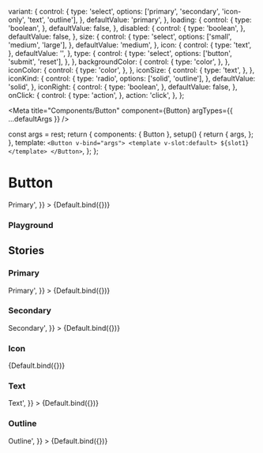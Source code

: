 

  variant: {
    control: {
      type: 'select',
      options: ['primary', 'secondary', 'icon-only', 'text', 'outline'],
    },
    defaultValue: 'primary',
  },
  loading: {
    control: {
      type: 'boolean',
    },
    defaultValue: false,
  },
  disabled: {
    control: {
      type: 'boolean',
    },
    defaultValue: false,
  },
  size: {
    control: {
      type: 'select',
      options: ['small', 'medium', 'large'],
    },
    defaultValue: 'medium',
  },
  icon: {
    control: {
      type: 'text',
    },
    defaultValue: '',
  },
  type: {
    control: {
      type: 'select',
      options: ['button', 'submit', 'reset'],
    },
  },
  backgroundColor: {
    control: {
      type: 'color',
    },
  },
  iconColor: {
    control: {
      type: 'color',
    },
  },
  iconSize: {
    control: {
      type: 'text',
    },
  },
  iconKind: {
    control: {
      type: 'radio',
      options: ['solid', 'outline'],
    },
    defaultValue: 'solid',
  },
  iconRight: {
    control: {
      type: 'boolean',
    },
    defaultValue: false,
  },
  onClick: {
    control: {
      type: 'action',
    },
    action: 'click',
  },
};

<Meta
  title="Components/Button"
  component={Button}
  argTypes={{ ...defaultArgs }}
/>

  const args = rest;
  return {
    components: { Button },
    setup() {
      return {
        args,
      };
    },
    template: `<Button v-bind="args">
      <template v-slot:default>
        ${slot1}
      </template>
    </Button>`,
  };
};

# Button

<Canvas>
  <Story
    name="Overview"
    argTypes={{ ...Default.argTypes }}
    args={{
      variant: 'primary',
      icon: 'add_circle',
      slot1: '<span>Primary</span>',
    }}
  >
    {Default.bind({})}
  </Story>
</Canvas>

### Playground

<ArgsTable story="Overview" />

## Stories

### Primary

<Canvas>
  <Story
    name="Primary"
    argTypes={{ ...Default.argTypes }}
    args={{
      variant: 'primary',
      icon: 'add_circle',
      slot1: '<span>Primary</span>',
    }}
  >
    {Default.bind({})}
  </Story>
</Canvas>

### Secondary

<Canvas>
  <Story
    name="Secondary"
    argTypes={{ ...Default.argTypes }}
    args={{
      variant: 'secondary',
      slot1: '<span>Secondary</span>',
    }}
  >
    {Default.bind({})}
  </Story>
</Canvas>

### Icon

<Canvas>
  <Story
    name="Icon Only"
    argTypes={{ ...Default.argTypes }}
    args={{
      variant: 'icon-only',
      icon: 'add_circle',
    }}
  >
    {Default.bind({})}
  </Story>
</Canvas>

### Text

<Canvas>
  <Story
    name="Text"
    argTypes={{ ...Default.argTypes }}
    args={{
      variant: 'text',
      slot1: '<span>Text</span>',
    }}
  >
    {Default.bind({})}
  </Story>
</Canvas>

### Outline

<Canvas>
  <Story
    name="Outline"
    argTypes={{ ...Default.argTypes }}
    args={{
      variant: 'outline',
      slot1: '<span>Outline</span>',
    }}
  >
    {Default.bind({})}
  </Story>
</Canvas>
